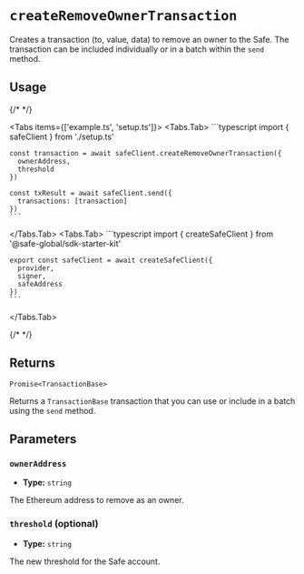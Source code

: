 
# `createRemoveOwnerTransaction`

Creates a transaction (to, value, data) to remove an owner to the Safe. The transaction can be included individually or in a batch within the `send` method.

## Usage

{/* <!-- vale off --> */}

<Tabs items={['example.ts', 'setup.ts']}>
  <Tabs.Tab>
    ```typescript
    import { safeClient } from './setup.ts'

    const transaction = await safeClient.createRemoveOwnerTransaction({
      ownerAddress,
      threshold
    })

    const txResult = await safeClient.send({
      transactions: [transaction]
    })
    ```
  </Tabs.Tab>
  <Tabs.Tab>
    ```typescript
    import { createSafeClient } from '@safe-global/sdk-starter-kit'
    
    export const safeClient = await createSafeClient({
      provider,
      signer,
      safeAddress
    })
    ```
  </Tabs.Tab>
</Tabs>

{/* <!-- vale on --> */}

## Returns

`Promise<TransactionBase>`

Returns a `TransactionBase` transaction that you can use or include in a batch using the `send` method.

## Parameters

### `ownerAddress`

- **Type:** `string`

The Ethereum address to remove as an owner.

### `threshold` (optional)

- **Type:** `string`

The new threshold for the Safe account.
